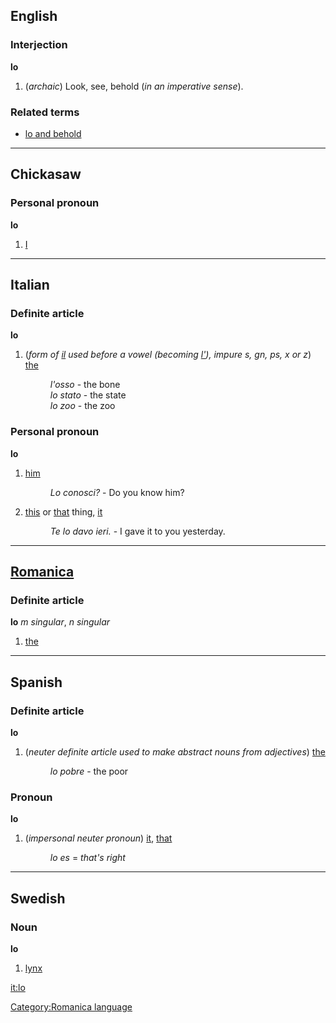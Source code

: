 ==English==
===Interjection===
'''lo'''

#(''archaic'') Look, see, behold (''in an imperative sense'').

===Related terms===
*[[lo and behold]]

----
==Chickasaw==
===Personal pronoun===
'''lo'''
# [[I]]

----
==Italian==
===Definite article===
'''lo'''

#(''form of [[il#Italian|il]] used before a vowel (becoming [[l'#Italian|l']]), impure s, gn, ps, x or z'') [[the]]
#:''l'osso'' - the bone
#:''lo stato'' - the state
#:''lo zoo'' - the zoo

===Personal pronoun===
'''lo'''
# [[him]]
#: ''Lo conosci?'' - Do you know him?
# [[this]] or [[that]] thing, [[it]]
#: ''Te lo davo ieri.'' - I gave it to you yesterday.
----

==[[Romanica]]==
[[Category:Romanica language]]
===Definite article===
'''lo''' ''m singular'', ''n singular''

#[[the]]

----
==Spanish==
===Definite article===
'''lo'''

# (''neuter definite article used to make abstract nouns from adjectives'') [[the]]
#:''lo pobre'' - the poor

===Pronoun===
'''lo'''

# (''impersonal neuter pronoun'') [[it]], [[that]]
#:''lo es'' = ''that's right''

----
==Swedish==
===Noun===
'''lo'''
#[[lynx]]

[[it:lo]]